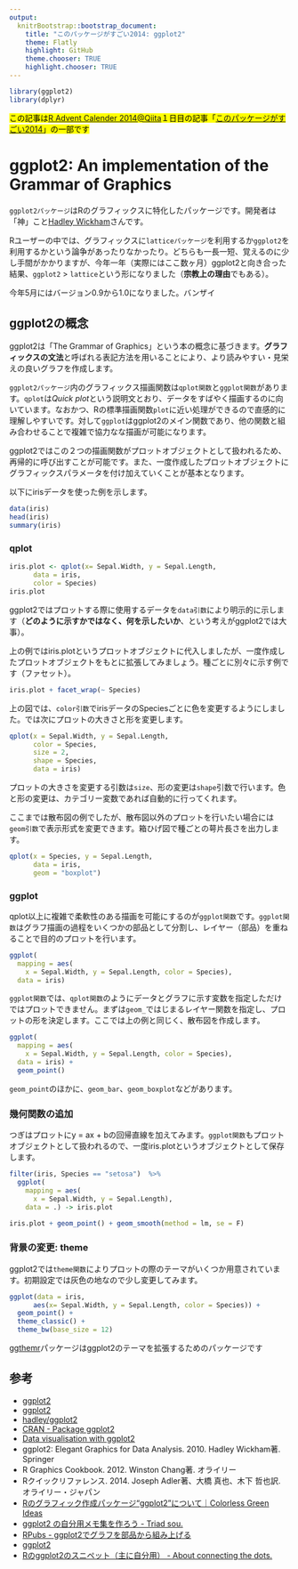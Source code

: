 ```yaml
---
output:
  knitrBootstrap::bootstrap_document:
    title: "このパッケージがすごい2014: ggplot2"
    theme: Flatly
    highlight: GitHub
    theme.chooser: TRUE
    highlight.chooser: TRUE
---
```


```r
library(ggplot2)
library(dplyr)
```


<mark>この記事は[R Advent Calender 2014@Qiita](http://qiita.com/advent-calendar/2014/r-rstudio)１日目の記事「[このパッケージがすごい2014](http://qiita.com/uri/items/ce711ee6da76a1e11ca5)」の一部です</mark>

# ggplot2: An implementation of the Grammar of Graphics

`ggplot2パッケージ`はRのグラフィックスに特化したパッケージです。開発者は「神」こと[Hadley Wickham](http://had.co.nz)さんです。

Rユーザーの中では、グラフィックスに`latticeパッケージ`を利用するか`ggplot2`を利用するかという論争があったりなかったり。どちらも一長一短、覚えるのに少し手間がかかりますが、今年一年（実際にはここ数ヶ月）ggplot2と向き合った結果、`ggplot2` > `lattice`という形になりました（**宗教上の理由**でもある）。

今年5月にはバージョン0.9から1.0になりました。バンザイ

## ggplot2の概念

ggplot2は「The Grammar of Graphics」という本の概念に基づきます。**グラフィックスの文法**と呼ばれる表記方法を用いることにより、より読みやすい・見栄えの良いグラフを作成します。

`ggplot2パッケージ`内のグラフィックス描画関数は`qplot関数`と`ggplot関数`があります。`qplot`は*Quick plot*という説明文とおり、データをすばやく描画するのに向いています。なおかつ、Rの標準描画関数`plot`に近い処理ができるので直感的に理解しやすいです。対して`ggplot`はggplot2のメイン関数であり、他の関数と組み合わせることで複雑で協力なな描画が可能になります。

ggplot2ではこの２つの描画関数がプロットオブジェクトとして扱われるため、再帰的に呼び出すことが可能です。また、一度作成したプロットオブジェクトにグラフィックスパラメータを付け加えていくことが基本となります。

以下にirisデータを使った例を示します。

```r
data(iris)
head(iris)
summary(iris)
```

### qplot

```r
iris.plot <- qplot(x= Sepal.Width, y = Sepal.Length,
      data = iris,
      color = Species)
iris.plot
```

ggplot2ではプロットする際に使用するデータを`data引数`により明示的に示します（**どのように示すかではなく、何を示したいか**、という考えがggplot2では大事）。

上の例ではiris.plotというプロットオブジェクトに代入しましたが、一度作成したプロットオブジェクトをもとに拡張してみましょう。種ごとに別々に示す例です（ファセット）。

```r
iris.plot + facet_wrap(~ Species)
```

上の図では、`color引数`でirisデータのSpeciesごとに色を変更するようにしました。では次にプロットの大きさと形を変更します。

```r
qplot(x = Sepal.Width, y = Sepal.Length,
      color = Species,
      size = 2,
      shape = Species,
      data = iris)
```

プロットの大きさを変更する引数は`size`、形の変更は`shape`引数で行います。色と形の変更は、カテゴリー変数であれば自動的に行ってくれます。

ここまでは散布図の例でしたが、散布図以外のプロットを行いたい場合には`geom引数`で表示形式を変更できます。箱ひげ図で種ごとの萼片長さを出力します。

```r
qplot(x = Species, y = Sepal.Length,
      data = iris,
      geom = "boxplot")
```

### ggplot

qplot以上に複雑で柔軟性のある描画を可能にするのが`ggplot関数`です。`ggplot関数`はグラフ描画の過程をいくつかの部品として分割し、レイヤー（部品）を重ねることで目的のプロットを行います。

```r
ggplot(
  mapping = aes(
    x = Sepal.Width, y = Sepal.Length, color = Species),
  data = iris)
```

`ggplot関数`では、`qplot関数`のようにデータとグラフに示す変数を指定しただけではプロットできません。まずは`geom_`ではじまるレイヤー関数を指定し、プロットの形を決定します。ここでは上の例と同じく、散布図を作成します。

```r
ggplot(
  mapping = aes(
    x = Sepal.Width, y = Sepal.Length, color = Species),
  data = iris) +
  geom_point()
```

`geom_point`のほかに、`geom_bar`、`geom_boxplot`などがあります。

### 幾何関数の追加

つぎはプロットにy = ax + bの回帰直線を加えてみます。`ggplot関数`もプロットオブジェクトとして扱われるので、一度iris.plotというオブジェクトとして保存します。

```r
filter(iris, Species == "setosa")  %>% 
  ggplot(
    mapping = aes(
      x = Sepal.Width, y = Sepal.Length),
    data = .) -> iris.plot
```

```r
iris.plot + geom_point() + geom_smooth(method = lm, se = F)
```

### 背景の変更: theme

ggplot2では`theme関数`によりプロットの際のテーマがいくつか用意されています。初期設定では灰色の地なので少し変更してみます。

```r
ggplot(data = iris,
      aes(x= Sepal.Width, y = Sepal.Length, color = Species)) +
  geom_point() + 
  theme_classic() +
  theme_bw(base_size = 12)
```

[ggthemr](https://github.com/cttobin/ggthemr)パッケージはggplot2のテーマを拡張するためのパッケージです

## 参考

* [ggplot2](http://ggplot2.org/)
* [ggplot2](http://ggplot2.org/book/)
* [hadley/ggplot2](https://github.com/hadley/ggplot2)
* [CRAN - Package ggplot2](http://cran.r-project.org/web/packages/ggplot2/index.html)
* [Data visualisation with ggplot2](http://courses.had.co.nz/09-ismi/)
* ggplot2: Elegant Graphics for Data Analysis. 2010. Hadley Wickham著. Springer
* R Graphics Cookbook. 2012. Winston Chang著. オライリー
* Rクイックリファレンス. 2014. Joseph Adler著、大橋 真也、木下 哲也訳. オライリー・ジャパン
* [Rのグラフィック作成パッケージ“ggplot2”について｜Colorless Green Ideas](http://id.fnshr.info/2011/10/22/ggplot2/)
* [ggplot2 の自分用メモ集を作ろう - Triad sou.](http://d.hatena.ne.jp/triadsou/20100528/1275042816)
* [RPubs - ggplot2でグラフを部品から組み上げる](http://rpubs.com/kaz_yos/ggplot2-layers-j)
* [ggplot2](https://oku.edu.mie-u.ac.jp/~okumura/stat/ggplot2.html)
* [Rのggplot2のスニペット（主に自分用） - About connecting the dots.](http://smrmkt.hatenablog.jp/entry/2013/03/16/170914)